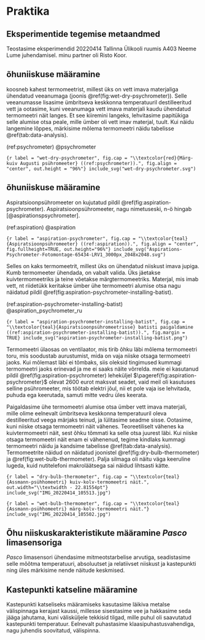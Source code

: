 # Praktika

## Eksperimentide tegemise metaandmed

Teostasime eksperimendid 20220414 Tallinna Ülikooli ruumis A403 Neeme Lume juhendamisel. minu partner oli Risto Koor.

## \textcolor{red}{Augusti psühromeetriga} õhuniiskuse määramine

\textcolor{red}{Augusti ehk märk-kuiv-psühromeeter} koosneb kahest termomeetrist, millest üks on vett imava materjaliga ühendatud veeanumaga (joonis \@ref(fig:wet-dry-psychrometer)). Selle veeanumasse lisasime ümbritseva keskkonna temperatuuril destilleeritud vett ja ootasime, kuni veeanumaga vett imava materjali kaudu ühendatud termomeetri näit langes. Et see kiiremini langeks, lehvitasime papitükiga selle alumise otsa peale, mille ümber oli vett imav materjal, tuult. Kui näidu langemine lõppes, märkisime mõlema termomeetri näidu tabelisse \@ref(tab:data-analysis).

(ref:psychrometer) @psychrometer

```{r label = "wet-dry-psychrometer", fig.cap = "\\textcolor{red}{Märg-kuiv Augusti psühromeeter} ((ref:psychrometer)).", fig.align = "center", out.height = "96%"}
include_svg("wet-dry-psychrometer.svg")
```

## \textcolor{teal}{Aspiratsioonpsühromeetriga} õhuniiskuse määramine

Aspiratsioonpsühromeeter on kujutatud pildil \@ref(fig:aspiration-psychrometer). Aspiratsioonpsühromeeter, nagu nimetuseski, n-ö hingab [@aspirationspsychrometer]. 

(ref:aspiration) @aspiration

```{r label = "aspiration-psychrometer", fig.cap = "\\textcolor{teal}{Aspiratsioonpsühromeeter} ((ref:aspiration)).", fig.align = "center", fig.fullheight=TRUE, out.height="96%"}
include_svg("Aspirations-Psychrometer-Fotomontage-65434-LRV1_3000px_2048x2048.svg")
```

Selles on kaks termomeetrit, millest üks on ühendatud niiskust imava jupiga. Kumb termomeeter ühendada, on vabalt valida. Üks jäetakse kuivtermomeetriks ja teine võetakse märgtermomeetriks. Materjal, mis imab vett, nt riidetükk keritakse ümber ühe termomeetri alumise otsa nagu näidatud pildil \@ref(fig:aspiration-psychrometer-installing-batist).

(ref:aspiration-psychrometer-installing-batist) @aspiration_psychrometer_ru

```{r label = "aspiration-psychrometer-installing-batist", fig.cap = "\\textcolor{teal}{Aspiratsioonpsühromeetrisse} batisti paigaldamine ((ref:aspiration-psychrometer-installing-batist)).", fig.margin = TRUE}
include_svg("aspiration-psychrometer-installing-batist.png")
```

Termomeetri ülaosas on ventilaator, mis tirib õhku läbi mõlema termomeetri toru, mis soodustab aurustumist, mida on vaja niiske otsaga termomeetri jaoks. Kui mõlemast läbi ei tõmbaks, siis oleksid tingimused kummagi termomeetri jaoks erinevad ja me ei saaks näite võrrelda. meie ei kasutanud pildil \@ref(fig:aspiration-psychrometer) leheküljel $\pageref{fig:aspiration-psychrometer}$ olevat 2600 eurot maksvat seadet, vaid meil oli kasutuses selline psühromeeter, mis töötab elektri jõul, nii et pole vaja ise lehvitada, puhuda ega keerutada, samuti mitte vedru üles keerata.

Paigaldasime \textcolor{teal}{Assmanni aspiratsioonpsühromeetri} ühe termomeetri alumise otsa ümber vett imava materjali, mille olime eelnevalt ümbritseva keskkonna temperatuuril oleva destilleeritud veega märjaks teinud, ja lülitasime seadme sisse. Ootasime, kuni niiske otsaga termomeetri näit vähenes. Teoreetiliselt vähenes ka kuivtermomeetri näit, sest õhku tõmmati ka selle otsa juurest läbi. Kui niiske otsaga termomeetri näit enam ei vähenenud, tegime kindlaks kummagi termomeetri näidu ja kandsime tabelisse \@ref(tab:data-analysis). Termomeetrite näidud on näidatud joonistel \@ref(fig:dry-bulb-thermometer) ja \@ref(fig:wet-bulb-thermometer). Palja silmaga oli näitu väga keeruline lugeda, kuid nutitelefoni makroläätsega sai näidud lihtsasti kätte.


```{r label = "dry-bulb-thermometer", fig.cap = "\\textcolor{teal}{Assmann-psühhomeetri} kuiv-kolv-termomeetri näit.", out.width="\\textwidth - 22.81554pt"}
include_svg("IMG_20220414_105513.jpg")
```

```{r label = "wet-bulb-thermometer", fig.cap = "\\textcolor{teal}{Assmann-psühhomeetri} märg-kolv-termomeetri näit."}
include_svg("IMG_20220414_105502.jpg")
```

## Õhu niiskuskarakteristikute määramine *Pasco* limasensoriga

*Pasco* limasensori ühendasime mitmeotstarbelise arvutiga, seadistasime selle mõõtma temperatuuri, absoluutset ja relatiivset niiskust ja kastepunkti ning üles märkisime nende näitude keskmised.

## Kastepunkti katseline määramine

Kastepunkti katseliseks määramiseks kasutasime läikiva metalse välispinnaga kerajast kaussi, millesse sisestasime vee ja hakkasime seda jääga jahutama, kuni välisküljele tekkisid tilgad, mille puhul oli saavutatud kastepunkti temperatuur. Eelnevalt puhastasime klaasipuhastusvahendiga, nagu juhendis soovitatud, välispinna.

